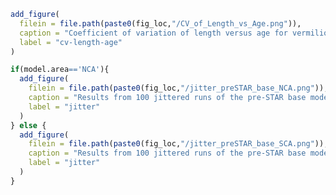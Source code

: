 

\FloatBarrier 

```r
add_figure(
  filein = file.path(paste0(fig_loc,"/CV_of_Length_vs_Age.png")),
  caption = "Coefficient of variation of length versus age for vermilion rockfish from the NWFSC hook-and-line survey",
  label = "cv-length-age"
)

```


<!-- ======================================================================= -->
<!-- ********************* Model Diagnostics ******************************* --> 
<!-- ======================================================================= -->

```r

if(model.area=='NCA'){
  add_figure(
    filein = file.path(paste0(fig_loc,"/jitter_preSTAR_base_NCA.png")),
    caption = "Results from 100 jittered runs of the pre-STAR base model.  Missing values indicate the run did not converge",
    label = "jitter"
  )
} else {
  add_figure(
    filein = file.path(paste0(fig_loc,"/jitter_preSTAR_base_SCA.png")),
    caption = "Results from 100 jittered runs of the pre-STAR base model",
    label = "jitter"
  )
}
```



